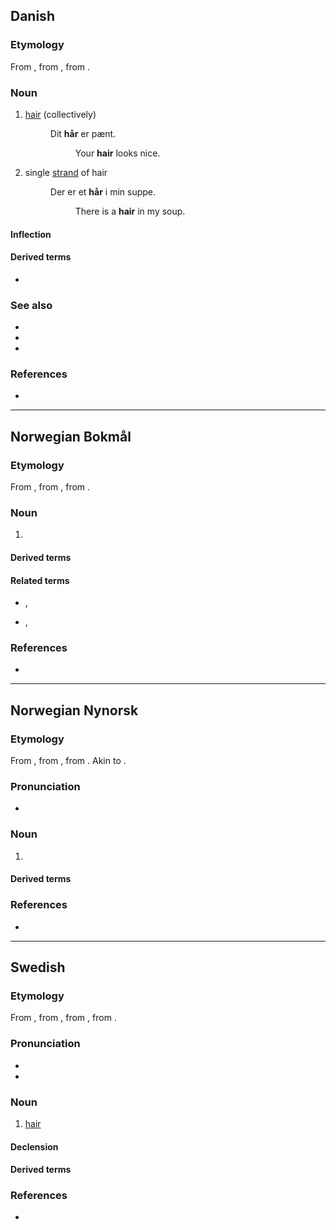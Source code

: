 {{also|har|Har|hár|Hár|hār|här|Appendix:Variations of "har"}}
==Danish==

===Etymology===
From {{der|da|non|hár}}, from {{der|da|gem-pro|*hērą}}, from {{der|da|ine-pro|*keres-||rough hair, bristle}}.

===Noun===
{{wikipedia|lang=da}}
{{da-noun|et}}

# {{lb|da|uncountable}} [[hair]] (collectively)
#: Dit '''hår''' er pænt.
#:: Your '''hair''' looks nice.
# {{lb|da|countable}} single [[strand]] of hair
#: Der er et '''hår''' i min suppe.
#:: There is a '''hair''' in my soup.

====Inflection====
{{da-noun-infl|et}}

====Derived terms====
* {{l|da|knurhår|g=n}}

===See also===
* {{l|da|bakkenbart|g=c}}
* {{l|da|overskæg|g=n}}
* {{l|da|skæg|g=n}}

===References===
* {{R:Den Danske Ordbog}}

----

==Norwegian Bokmål==
{{wikipedia|lang=no}}

===Etymology===
From {{der|nb|non|hár}}, from {{der|nb|gem-pro|*hērą}}, from {{der|nb|ine-pro|*keres-||rough hair, bristle}}.

===Noun===
{{nb-noun-n1}} {{q|both countable and uncountable}}

# {{l|en|hair}}

====Derived terms====
{{col3-u|nb
|hårbørste
|hårbøyle
|hårfeste
|hårføner
|hårklipp
|hårnål
|hårreisende
|hårrull
|hårspray
|hårstil
|hårstrikk
|hårtap
|kjønnshår
|menneskehår
}}

====Related terms====
* {{l|nb|behåret}}, {{l|nb|behåra}}
* {{l|nb|håret}}, {{l|nb|hårete}}

===References===
* {{R:The Bokmål Dictionary}}

----

==Norwegian Nynorsk==
{{wikipedia|lang=nn}}

===Etymology===
From {{der|nn|non|hár}}, from {{der|nn|gem-pro|*hērą}}, from {{der|nn|ine-pro|*keres-||rough hair, bristle}}. Akin to {{cog|en|hair}}.

===Pronunciation===
* {{IPA|/hoːr/|lang=no}}

===Noun===
{{nn-noun-n1}} {{q|both countable and uncountable}}

# {{l|en|hair}}

====Derived terms====
{{col3-u|nn
|hårbørste
|hårklipp
|hårnål
|hårreisande
|hårrull
|hårspray
|hårstil
|hårstrikk
|hårtap
|kjønnshår
|menneskehår
}}

===References===
* {{R:The Nynorsk Dictionary}}

----

==Swedish==

===Etymology===
From {{inh|sv|gmq-osw|har|hār}}, from {{inh|sv|non|hár}}, from {{inh|sv|gem-pro|*hērą}}, from {{der|sv|ine-pro|*keres-||rough hair, bristle}}.

===Pronunciation===
* {{IPA|/hoːr/|lang=sv}}
* {{audio|Sv-hår.ogg|audio|lang=sv}}

===Noun===
{{wikipedia|lang=sv}}
{{sv-noun|n}}

# [[hair]]

====Declension====
{{sv-infl-noun-n-zero}}

====Derived terms====
{{der4|sv|ansiktshår|brösthår|glashår|flimmerhår|huvudhår|håra|hårarbete|håravfall|hårbalsam|hårband|hårbeklädd|hårbeklädnad|hårbevuxen|hårbeväxt|hårboll|hårborste|hårborttagning|hårbotten|hårbuckla|hårburr|hårdra|hårfager|hårfin|hårfinhet|hårfläta|hårfollikel|hårfrissa|hårfrisyr|hårfrisör|hårfrisörska|hårfärg|hårfärgning|hårfäste|hårfön|hårförlängning|hårgelé|hårig|hårighet|hårklippning|hårklyveri|hårklämma|hårknut|hårkors|hårkärl|hårlag|hårlock|hårlugg|hårläggning|hårlös|hårlöshet|hårman|hårmode|hårmousse|hårnål|hårnät|hårolja|hårpensel|hårpiska|hårpomada|hårpung|hårrem|hårresande|hårrörskärl|hårsalong|hårsbredd|hårschampo|hårslinga|hårsmån|hårsnodd|hårspray|hårsprej|hårspänne|hårstrå|hårsvall|hårsäck|hårtest|hårtofs|hårtork|hårtott|hårtransplantation|hårtuss|hårtvättning|hårtång|håruppsättning|hårvalk|hårvatten|hårvax|hårvirvel|hårvård|hårväxt|hänga på ett hår|hänga på håret|könshår|känselhår|löshår|morrhår|näshår|pubeshår|skyddshår|täckhår|ullhår}}

===References===
* {{R:SAOL|hår|h%e5r}}

{{top|sv|Hair}}